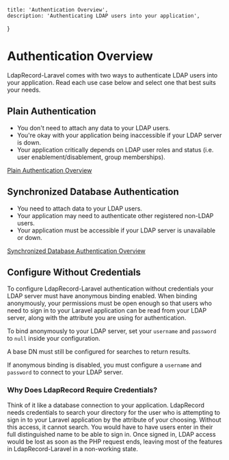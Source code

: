     title: 'Authentication Overview',
    description: 'Authenticating LDAP users into your application',
}

# Authentication Overview

LdapRecord-Laravel comes with two ways to authenticate LDAP users into your application.
Read each use case below and select one that best suits your needs.

## Plain Authentication

- You don't need to attach any data to your LDAP users.
- You're okay with your application being inaccessible if your LDAP server is down.
- Your application critically depends on LDAP user roles and status (i.e. user enablement/disablement, group memberships).

[Plain Authentication Overview](/docs/laravel/v3/auth/plain/)

## Synchronized Database Authentication

- You need to attach data to your LDAP users.
- Your application may need to authenticate other registered non-LDAP users.
- Your application must be accessible if your LDAP server is unavailable or down.

[Synchronized Database Authentication Overview](/docs/laravel/v3/auth/database/)

## Configure Without Credentials

To configure LdapRecord-Laravel authentication without credentials your LDAP server must 
have anonymous binding enabled. When binding anonymously, your permissions must be open 
enough so that users who need to sign in to your Laravel application can be read from 
your LDAP server, along with the attribute you are using for authentication.

To bind anonymously to your LDAP server, set your `username` and `password` to `null` inside your configuration.

<Important>
A base DN must still be configured for searches to return results.
</Important>

If anonymous binding is disabled, you must configure a `username` and `password` to connect to your LDAP server.

### Why Does LdapRecord Require Credentials?

Think of it like a database connection to your application. LdapRecord needs credentials to search 
your directory for the user who is attempting to sign in to your Laravel application by the 
attribute of your choosing. Without this access, it cannot search. You would have to have 
users enter in their full distinguished name to be able to sign in. Once signed in, LDAP
access would be lost as soon as the PHP request ends, leaving most of the features in
LdapRecord-Laravel in a non-working state.
